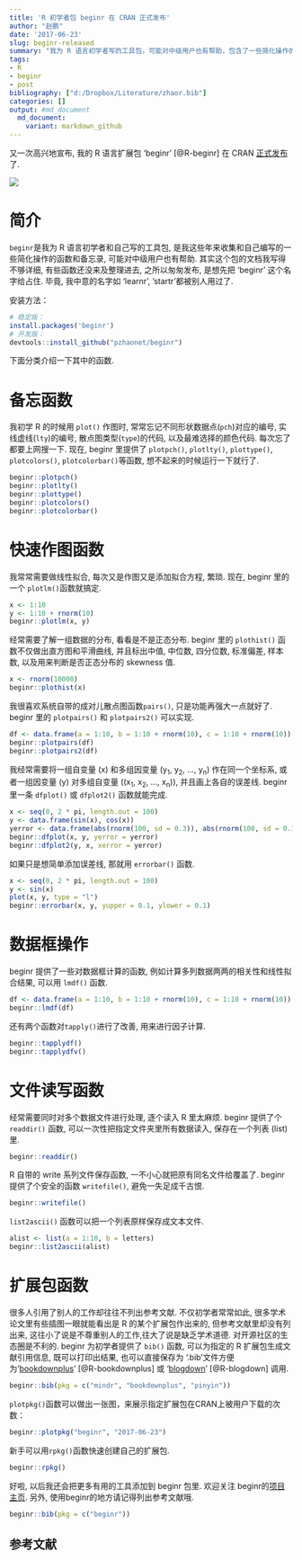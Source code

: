 ```yaml
---
title: 'R 初学者包 beginr 在 CRAN 正式发布'
author: "赵鹏"
date: '2017-06-23'
slug: beginr-released
summary: "我为 R 语言初学者写的工具包，可能对中级用户也有帮助，包含了一些简化操作的函数和备忘录。"
tags:
- R
- beginr
- post
bibliography: ["d:/Dropbox/Literature/zhaor.bib"]
categories: []
output: #md_document
  md_document:
    variant: markdown_github
---
```


又一次高兴地宣布, 我的 R 语言扩展包 'beginr' [@R-beginr] 在 CRAN [正式发布](https://cran.r-project.org/web/packages/beginr/)了.

![](http://cranlogs.r-pkg.org/badges/grand-total/beginr)

# 简介 

`beginr`是我为 R 语言初学者和自己写的工具包, 是我这些年来收集和自己编写的一些简化操作的函数和备忘录, 可能对中级用户也有帮助. 其实这个包的文档我写得不够详细, 有些函数还没来及整理进去, 之所以匆匆发布, 是想先把 'beginr' 这个名字给占住. 毕竟, 我中意的名字如 'learnr', 'startr'都被别人用过了. 

安装方法：

```R
# 稳定版：
install.packages('beginr')
# 开发版：
devtools::install_github("pzhaonet/beginr")
```

下面分类介绍一下其中的函数.

# 备忘函数

我初学 R 的时候用 `plot()` 作图时, 常常忘记不同形状数据点(`pch`)对应的编号, 实线虚线(`lty`)的编号, 散点图类型(`type`)的代码, 以及最难选择的颜色代码. 每次忘了都要上网搜一下. 现在, beginr 里提供了 `plotpch()`, `plotlty()`, `plottype()`, `plotcolors()`, `plotcolorbar()`等函数, 想不起来的时候运行一下就行了.

```r
beginr::plotpch()
beginr::plotlty()
beginr::plottype()
beginr::plotcolors()
beginr::plotcolorbar()
```

# 快速作图函数

我常常需要做线性拟合, 每次又是作图又是添加拟合方程, 繁琐. 现在, beginr 里的一个 `plotlm()`函数就搞定.

```r
x <- 1:10
y <- 1:10 + rnorm(10)
beginr::plotlm(x, y)
```

经常需要了解一组数据的分布, 看看是不是正态分布. beginr 里的 `plothist()` 函数不仅做出直方图和平滑曲线, 并且标出中值, 中位数, 四分位数, 标准偏差, 样本数, 以及用来判断是否正态分布的 skewness 值.

```r
x <- rnorm(10000)
beginr::plothist(x)
```

我很喜欢系统自带的成对儿散点图函数`pairs()`, 只是功能再强大一点就好了. beginr 里的 `plotpairs()` 和 `plotpairs2()` 可以实现.

```r
df <- data.frame(a = 1:10, b = 1:10 + rnorm(10), c = 1:10 + rnorm(10))
beginr::plotpairs(df)
beginr::plotpairs2(df)
```

我经常需要将一组自变量 (x) 和多组因变量 (y~1~, y~2~, ..., y~n~) 作在同一个坐标系, 或者一组因变量 (y) 对多组自变量 ((x~1~, x~2~, ..., x~n~)), 并且画上各自的误差线. beginr 里一条 `dfplot()` 或 `dfplot2()` 函数就能完成.

```r
x <- seq(0, 2 * pi, length.out = 100)
y <- data.frame(sin(x), cos(x))
yerror <- data.frame(abs(rnorm(100, sd = 0.3)), abs(rnorm(100, sd = 0.1)))
beginr::dfplot(x, y, yerror = yerror)
beginr::dfplot2(y, x, xerror = yerror)
```

如果只是想简单添加误差线, 那就用 `errorbar()` 函数.

```r
x <- seq(0, 2 * pi, length.out = 100)
y <- sin(x)
plot(x, y, type = "l")
beginr::errorbar(x, y, yupper = 0.1, ylower = 0.1)
```

# 数据框操作

beginr 提供了一些对数据框计算的函数, 例如计算多列数据两两的相关性和线性拟合结果, 可以用 `lmdf()` 函数.

```r
df <- data.frame(a = 1:10, b = 1:10 + rnorm(10), c = 1:10 + rnorm(10))
beginr::lmdf(df)
```

还有两个函数对`tapply()`进行了改善, 用来进行因子计算.

```r
beginr::tapplydf()
beginr::tapplydfv()
```

# 文件读写函数

经常需要同时对多个数据文件进行处理, 逐个读入 R 里太麻烦. beginr 提供了个 `readdir()` 函数, 可以一次性把指定文件夹里所有数据读入, 保存在一个列表 (list) 里.

```r
beginr::readdir()
```

R 自带的 write 系列文件保存函数, 一不小心就把原有同名文件给覆盖了. beginr 提供了个安全的函数 `writefile()`, 避免一失足成千古恨.

```r
beginr::writefile()
```

`list2ascii()` 函数可以把一个列表原样保存成文本文件.

```r
alist <- list(a = 1:10, b = letters)
beginr::list2ascii(alist)
```

# 扩展包函数

很多人引用了别人的工作却往往不列出参考文献. 不仅初学者常常如此, 很多学术论文里有些插图一眼就能看出是 R 的某个扩展包作出来的, 但参考文献里却没有列出来, 这往小了说是不尊重别人的工作,往大了说是缺乏学术道德. 对开源社区的生态圈是不利的. beginr 为初学者提供了 `bib()` 函数, 可以为指定的 R 扩展包生成文献引用信息, 既可以打印出结果, 也可以直接保存为 '.bib'文件方便为 '[bookdownplus](http://www.pzhao.org/zh/post/bookdownplus-released/)' [@R-bookdownplus] 或 '[blogdown](http://www.pzhao.org/zh/post/r-blogdown/)' [@R-blogdown] 调用.

```r
beginr::bib(pkg = c("mindr", "bookdownplus", "pinyin"))
```

`plotpkg()`函数可以做出一张图，来展示指定扩展包在CRAN上被用户下载的次数：

```r
beginr::plotpkg("beginr", "2017-06-23")
```

新手可以用`rpkg()`函数快速创建自己的扩展包.

```r
beginr::rpkg()
```

好啦, 以后我还会把更多有用的工具添加到 beginr 包里. 欢迎关注 beginr的[项目主页](https://github.com/pzhaonet/beginr). 另外, 使用beginr的地方请记得列出参考文献哦.

```r
beginr::bib(pkg = c("beginr"))
```

## 参考文献
